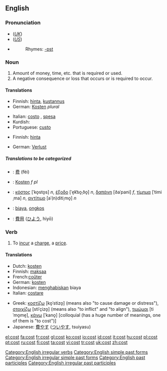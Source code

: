 ==English==

{{rank|week|stone|tree|781|cost|value|cast|speaking}}

===Pronunciation===
*(''[[Received Pronunciation|UK]]'') {{IPA|/kɒst/}}
*(''[[General American|US]]'') {{IPA|/kɔst/}}
*{{audio|en-us-cost.ogg|Audio (US)}}
*:Rhymes: [[Rhymes:English:-ɒst|-ɒst]]

===Noun===
{{en-noun}}

# Amount of money, time, etc. that is required or used.
# A negative consequence or loss that occurs or is required to occur.

====Translations====
{{trans-top|Amount of money, time, etc. (1)}}
*Finnish: [[hinta]], [[kustannus]]
*German: [[Kosten]] {{f}} ''plural''
{{tran-mid}}
*Italian: [[costo]] {{m}}, [[spesa]] {{f}}
*Kurdish: {{KUchar|[[به‌ها]]}}
*Portuguese: [[custo]] {{m}}
{{trans-bottom}}

{{trans-top|A negative consequence or loss (2)}}
*Finnish: [[hinta]]
{{trans-mid}}
*German: [[Verlust]] {{m}}
{{trans-bottom}}

=====Translations to be categorized=====
{{checktrans}}

*{{ttbc|Chinese}}: [[费]] (fèi)
*{{ttbc|German}}: [[Kosten]] ''f pl''
*{{ttbc|Greek}}: [[κόστος]] [ˈko̞sto̞s] ''n'', [[έξοδο]] [ˈe̞k͡so̞ˌðo̞] ''n'', [[δαπάνη]] [ðaˈpani] ''f'', [[τίμημα]] [ˈtimiˌma] ''n'', [[αντίτιμο]] [aˈ(n)ditiˌmo̞] ''n''
*{{ttbc|Indonesian}}: [[biaya]], [[ongkos]]
*{{ttbc|Japanese}}: [[費用]] ([[ひよう]], hiyō)

===Verb===
{{en-verb|costs|costing|cost}}
# To [[incur]] a [[charge]], a [[price]].

====Translations====
{{trans-top}}
*Dutch: [[kosten]]
*Finnish: [[maksaa]]
*French:[[coûter]]
*German: [[kosten]]
*Indonesian: [[habis|menghabiskan]] biaya
*Italian: [[costare]]
{{trans-mid}}
*Greek: [[κοστίζω]] [ko̞ˈstizo̞] (means also "to cause damage or distress"), [[στοιχίζω]] [stiˈçizo̞] (means also "to inflict" and "to align"), [[τιμώμαι]] [tiˈmo̞me̞], [[κάνω]] [ˈkano̞] [colloquial (has a huge number of meanings, one of them is "to cost")]
*Japanese: [[費やす]] ([[ついやす]], tsuiyasu)
{{trans-bottom}}

[[Category:English irregular verbs]]
[[Category:English simple past forms]]
[[Category:English irregular simple past forms]]
[[Category:English past participles]]
[[Category:English irregular past participles]]

[[el:cost]]
[[fa:cost]]
[[fr:cost]]
[[gl:cost]]
[[ko:cost]]
[[io:cost]]
[[id:cost]]
[[it:cost]]
[[hu:cost]]
[[pl:cost]]
[[pt:cost]]
[[ru:cost]]
[[fi:cost]]
[[ta:cost]]
[[vi:cost]]
[[tr:cost]]
[[uk:cost]]
[[zh:cost]]